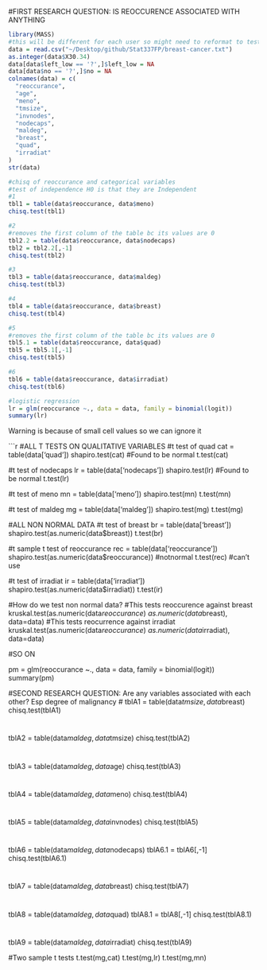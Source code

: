 #FIRST RESEARCH QUESTION: IS REOCCURENCE ASSOCIATED WITH ANYTHING
```r
library(MASS)
#this will be different for each user so might need to reformat to test/run
data = read.csv("~/Desktop/github/Stat337FP/breast-cancer.txt")
as.integer(data$X30.34)
data[data$left_low == '?',]$left_low = NA
data[data$no == '?',]$no = NA
colnames(data) = c(
  "reoccurance",
  "age",
  "meno",
  "tmsize",
  "invnodes",
  "nodecaps",
  "maldeg",
  "breast",
  "quad",
  "irradiat"
)
str(data)
```

```r
#chisq of reoccurance and categorical variables 
#test of independence H0 is that they are Independent
#1
tbl1 = table(data$reoccurance, data$meno)
chisq.test(tbl1)

#2
#removes the first column of the table bc its values are 0
tbl2.2 = table(data$reoccurance, data$nodecaps)
tbl2 = tbl2.2[,-1]
chisq.test(tbl2)

#3
tbl3 = table(data$reoccurance, data$maldeg)
chisq.test(tbl3)

#4
tbl4 = table(data$reoccurance, data$breast)
chisq.test(tbl4)

#5
#removes the first column of the table bc its values are 0
tbl5.1 = table(data$reoccurance, data$quad)
tbl5 = tbl5.1[,-1]
chisq.test(tbl5)

#6
tbl6 = table(data$reoccurance, data$irradiat)
chisq.test(tbl6)

#logistic regression
lr = glm(reoccurance ~., data = data, family = binomial(logit))
summary(lr)
```
Warning is because of small cell values so we can ignore it

```r

#ALL T TESTS ON QUALITATIVE VARIABLES
#t test of quad
cat = table(data['quad'])
shapiro.test(cat) #Found to be normal
t.test(cat)

#t test of nodecaps
lr = table(data['nodecaps'])
shapiro.test(lr)  #Found to be normal
t.test(lr)

#t test of meno
mn = table(data['meno'])
shapiro.test(mn)
t.test(mn)

#t test of maldeg
mg = table(data['maldeg'])
shapiro.test(mg)
t.test(mg)

#ALL NON NORMAL DATA
#t test of breast
br = table(data['breast'])
shapiro.test(as.numeric(data$breast))
t.test(br)

#t sample t test of reoccurance
rec = table(data['reoccurance'])
shapiro.test(as.numeric(data$reoccurance))  #notnormal
t.test(rec)  #can't use

#t test of irradiat
ir = table(data['irradiat'])
shapiro.test(as.numeric(data$irradiat))
t.test(ir)

#How do we test non normal data?
#This tests reoccurence against breast
kruskal.test(as.numeric(data$reoccurance) ~ as.numeric(data$breast), data=data)
#This tests reocurrence against irradiat
kruskal.test(as.numeric(data$reoccurance) ~ as.numeric(data$irradiat), data=data)

#SO ON

pm = glm(reoccurance ~., data = data, family = binomial(logit))
summary(pm)

#SECOND RESEARCH QUESTION: Are any variables associated with each other? Esp degree of malignancy
#
tblA1 = table(data$tmsize, data$breast)
chisq.test(tblA1)

#
tblA2 = table(data$maldeg, data$tmsize)
chisq.test(tblA2)

#
tblA3 = table(data$maldeg, data$age)
chisq.test(tblA3)

#
tblA4 = table(data$maldeg, data$meno)
chisq.test(tblA4)

#
tblA5 = table(data$maldeg, data$invnodes)
chisq.test(tblA5)

#
tblA6 = table(data$maldeg, data$nodecaps)
tblA6.1 = tblA6[,-1] 
chisq.test(tblA6.1)

#
tblA7 = table(data$maldeg, data$breast)
chisq.test(tblA7)

#
tblA8 = table(data$maldeg, data$quad)
tblA8.1 = tblA8[,-1] 
chisq.test(tblA8.1)

#
tblA9 = table(data$maldeg, data$irradiat)
chisq.test(tblA9)

#Two sample t tests
t.test(mg,cat)
t.test(mg,lr)
t.test(mg,mn)


